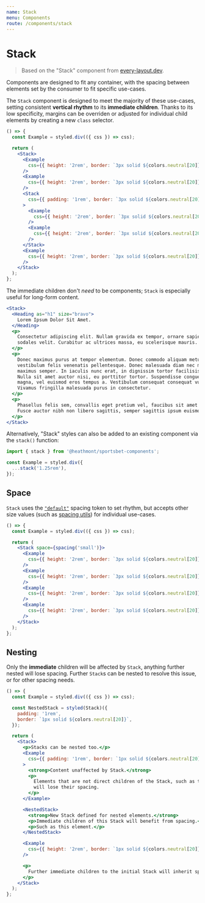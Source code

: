 ```yaml
---
name: Stack
menu: Components
route: /components/stack
---
```


# Stack

> Based on the "Stack" component from [every-layout.dev](https://every-layout.dev/layouts/stack/).

Components are designed to fit any container, with the spacing between elements
set by the consumer to fit specific use-cases.

The `Stack` component is designed to meet the majority of these use-cases,
setting consistent **vertical rhythm** to its **immediate children**. Thanks to
its low specificity, margins can be overriden or adjusted for individual child
elements by creating a new `class` selector.

```jsx react-live
() => {
  const Example = styled.div(({ css }) => css);

  return (
    <Stack>
      <Example
        css={{ height: '2rem', border: `3px solid ${colors.neutral[20]}` }}
      />
      <Example
        css={{ height: '2rem', border: `3px solid ${colors.neutral[20]}` }}
      />
      <Stack
        css={{ padding: '1rem', border: `3px solid ${colors.neutral[20]}` }}
      >
        <Example
          css={{ height: '2rem', border: `3px solid ${colors.neutral[20]}` }}
        />
        <Example
          css={{ height: '2rem', border: `3px solid ${colors.neutral[20]}` }}
        />
      </Stack>
      <Example
        css={{ height: '2rem', border: `3px solid ${colors.neutral[20]}` }}
      />
    </Stack>
  );
};
```

The immediate children don't _need_ to be components; `Stack` is especially
useful for long-form content.

```jsx react-live
<Stack>
  <Heading as="h1" size="bravo">
    Lorem Ipsum Dolor Sit Amet.
  </Heading>
  <p>
    Consectetur adipiscing elit. Nullam gravida ex tempor, ornare sapien a,
    sodales velit. Curabitur ac ultrices massa, eu scelerisque mauris.
  </p>
  <p>
    Donec maximus purus at tempor elementum. Donec commodo aliquam metus, et
    vestibulum felis venenatis pellentesque. Donec malesuada diam nec magna
    maximus semper. In iaculis nunc erat, in dignissim tortor facilisis id.
    Nulla sit amet auctor nisi, eu porttitor tortor. Suspendisse congue porta
    magna, vel euismod eros tempus a. Vestibulum consequat consequat vulputate.
    Vivamus fringilla malesuada purus in consectetur.
  </p>
  <p>
    Phasellus felis sem, convallis eget pretium vel, faucibus sit amet nulla.
    Fusce auctor nibh non libero sagittis, semper sagittis ipsum euismod.
  </p>
</Stack>
```

Alternatively, "Stack" styles can also be added to an existing component via the
`stack()` function:

```jsx
import { stack } from '@heathmont/sportsbet-components';

const Example = styled.div({
  ...stack('1.25rem'),
});
```

## Space

`Stack` uses the [`"default"`](/tokens#spacing) spacing token to set rhythm, but
accepts other size values (such as [spacing utils](/utils/spacing)) for
individual use-cases.

```jsx react-live
() => {
  const Example = styled.div(({ css }) => css);

  return (
    <Stack space={spacing('small')}>
      <Example
        css={{ height: '2rem', border: `3px solid ${colors.neutral[20]}` }}
      />
      <Example
        css={{ height: '2rem', border: `3px solid ${colors.neutral[20]}` }}
      />
      <Example
        css={{ height: '2rem', border: `3px solid ${colors.neutral[20]}` }}
      />
      <Example
        css={{ height: '2rem', border: `3px solid ${colors.neutral[20]}` }}
      />
    </Stack>
  );
};
```

## Nesting

Only the **immediate** children will be affected by `Stack`, anything further
nested will lose spacing. Further `Stack`s can be nested to resolve this issue,
or for other spacing needs.

```jsx react-live
() => {
  const Example = styled.div(({ css }) => css);

  const NestedStack = styled(Stack)({
    padding: '1rem',
    border: `1px solid ${colors.neutral[20]}`,
  });

  return (
    <Stack>
      <p>Stacks can be nested too.</p>
      <Example
        css={{ padding: '1rem', border: `1px solid ${colors.neutral[20]}` }}
      >
        <strong>Content unaffected by Stack.</strong>
        <p>
          Elements that are not direct children of the Stack, such as this one,
          will lose their spacing.
        </p>
      </Example>

      <NestedStack>
        <strong>New Stack defined for nested elements.</strong>
        <p>Immediate children of this Stack will benefit from spacing.</p>
        <p>Such as this element.</p>
      </NestedStack>

      <Example
        css={{ height: '2rem', border: `1px solid ${colors.neutral[20]}` }}
      />

      <p>
        Further immediate children to the initial Stack will inherit spacing.
      </p>
    </Stack>
  );
};
```
